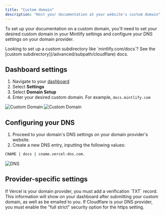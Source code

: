 ```yaml
---
title: "Custom domain"
description: "Host your documentation at your website's custom domain"
---
```


To set up your documentation on a custom domain, you'll need to set your desired custom domain in your Mintlify settings and configure your DNS settings on your domain provider.

<Info>
  Looking to set up a custom subdirectory like `mintlify.com/docs`? See the [custom subdirectory](/advanced/subpath/cloudflare) docs.
</Info>

## Dashboard settings

1. Navigate to your [dashboard](https://dashboard.mintlify.com)
2. Select **Settings**
3. Select **Domain Setup**
4. Enter your desired custom domain. For example, `docs.mintlify.com`

<Frame>
  <img
    alt="Custom Domain"
    className="block dark:hidden"
    src="/images/add-custom-domain-light.png"
  />
  <img
    alt="Custom Domain"
    className="hidden dark:block"
    src="/images/add-custom-domain-dark.png"
  />
</Frame>

## Configuring your DNS

1. Proceed to your domain's DNS settings on your domain provider's website.
2. Create a new DNS entry, inputting the following values:

```bash
CNAME | docs | cname.vercel-dns.com.
```

<Frame>
  <img alt="DNS" src="https://mintlify-assets.b-cdn.net/mintlify-dns.png" />
</Frame>

## Provider-specific settings

<AccordionGroup>
  <Accordion title="Vercel verification">
    If Vercel is your domain provider, you must add a verification `TXT` record. This information will show on your dashboard after submitting your custom domain, as well as be emailed to you.
  </Accordion>

  <Accordion title="Cloudflare security settings">
    If Cloudflare is your DNS provider, you must enable the "full strict" security option for the https setting.
  </Accordion>
</AccordionGroup>